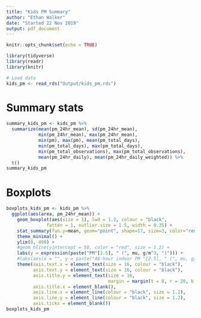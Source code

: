 ```yaml
---
title: "Kids PM Summary"
author: "Ethan Walker"
date: "Started 22 Nov 2019"
output: pdf_document
---
```


```r
knitr::opts_chunk$set(echo = TRUE)
```

```r
library(tidyverse)
library(readr)
library(knitr)
```

```r
# Load data
kids_pm <- read_rds("Output/kids_pm.rds")
```

# Summary stats
```r
summary_kids_pm <- kids_pm %>% 
  summarize(mean(pm_24hr_mean), sd(pm_24hr_mean),
            min(pm_24hr_mean), max(pm_24hr_mean),
            min(pm), max(pm), mean(pm_total_days),
            min(pm_total_days), max(pm_total_days),
            min(pm_total_observations), max(pm_total_observations),
            mean(pm_24hr_daily), mean(pm_24hr_daily_weighted)) %>% 
  t()
summary_kids_pm
```

# Boxplots
```r
boxplots_kids_pm <- kids_pm %>% 
  ggplot(aes(area, pm_24hr_mean)) +
    geom_boxplot(aes(size = 1), lwd = 1.2, colour = "black", 
               fatten = 1, outlier.size = 1.5, width = 0.35) +
    stat_summary(fun.y=mean, geom="point", shape=17, size=3, color="red") +
    theme_minimal() +
    ylim(0, 400) +
    #geom_hline(yintercept = 50, color = "red", size = 1.2) +
    labs(y = expression(paste("PM"[2.5], " (", mu, g/m^3, ")"))) +
    #labs(aes(x = "", y = paste("48-hour indoor PM "[2.5], " (", mu, g/m^3, ")"))) +
    theme(axis.text.x = element_text(size = 16, colour = "black"),
          axis.text.y = element_text(size = 16, colour = "black"),
          axis.title.y = element_text(size = 16,
                                      margin = margin(t = 0, r = 20, b = 0, l = 0)),
          axis.title.x = element_blank(),
          axis.line.x = element_line(colour = "black", size = 1.2), 
          axis.line.y = element_line(colour = "black", size = 1.2), 
          axis.ticks = element_blank())
boxplots_kids_pm
```

